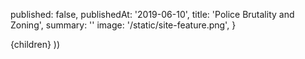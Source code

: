
  published: false,
  publishedAt: '2019-06-10',
  title: 'Police Brutality and Zoning',
  summary: ''
  image: '/static/site-feature.png',
}

  <BlogPost path={router.pathname} meta={meta}>
    {children}
  </BlogPost>
))
